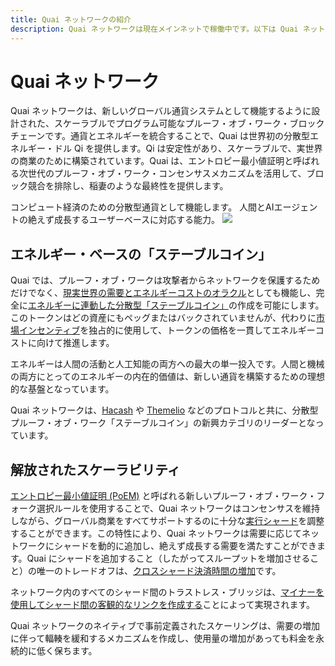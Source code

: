 ```yaml
---
title: Quai ネットワークの紹介
description: Quai ネットワークは現在メインネットで稼働中です。以下は Quai ネットワークの基礎知識の概要です。
---
```


# Quai ネットワーク

Quai ネットワークは、新しいグローバル通貨システムとして機能するように設計された、スケーラブルでプログラム可能なプルーフ・オブ・ワーク・ブロックチェーンです。通貨とエネルギーを統合することで、Quai は世界初の分散型エネルギー・ドル Qi を提供します。Qi は安定性があり、スケーラブルで、実世界の商業のために構築されています。Quai は、エントロピー最小値証明と呼ばれる次世代のプルーフ・オブ・ワーク・コンセンサスメカニズムを活用して、ブロック競合を排除し、稲妻のような最終性を提供します。

<CardGroup cols={1}>
  <Card
    title="エネルギー・ベースの「ステーブルコイン」"
    icon="coin"
    href="/ja/learn/introduction#energy-based-stablecoin"
  >
    コンピュート経済のための分散型通貨として機能します。
  </Card>
  <Card
    title="解放されたスケーラビリティ"
    icon="arrow-up-right-dots"
    href="/ja/learn/introduction#unleashed-scalability"
  >
    人間とAIエージェントの絶えず成長するユーザーベースに対応する能力。
  </Card>
</CardGroup>

<Frame>
  <img src="/images/HierarchicalStructure.jpg" />
</Frame>

## エネルギー・ベースの「ステーブルコイン」

Quai では、プルーフ・オブ・ワークは攻撃者からネットワークを保護するためだけでなく、[現実世界の需要とエネルギーコストのオラクル](/ja/learn/tokenomics/token-dynamics/token-dynamics)としても機能し、完全に[エネルギーに連動した分散型「ステーブルコイン」](/ja/learn/tokenomics/qi-emissions)の作成を可能にします。このトークンはどの資産にもペッグまたはバックされていませんが、代わりに[市場インセンティブ](/ja/learn/tokenomics/token-dynamics/token-dynamics)を独占的に使用して、トークンの価格を一貫してエネルギーコストに向けて推進します。

エネルギーは人間の活動と人工知能の両方への最大の単一投入です。人間と機械の両方にとってのエネルギーの内在的価値は、新しい通貨を構築するための理想的な基盤となっています。

Quai ネットワークは、[Hacash](https://hacash.money/) や [Themelio](https://docs.melproject.org/concepts/melmint) などのプロトコルと共に、分散型プルーフ・オブ・ワーク「ステーブルコイン」の新興カテゴリのリーダーとなっています。

## 解放されたスケーラビリティ

[エントロピー最小値証明 (PoEM)](/ja/learn/advanced-introduction/poem/poem) と呼ばれる新しいプルーフ・オブ・ワーク・フォーク選択ルールを使用することで、Quai ネットワークはコンセンサスを維持しながら、グローバル商業をすべてサポートするのに十分な[実行シャード](/ja/learn/advanced-introduction/poem/sharding/execution-sharding)を調整することができます。この特性により、Quai ネットワークは需要に応じてネットワークにシャードを動的に追加し、絶えず成長する需要を満たすことができます。Quai にシャードを追加すること（したがってスループットを増加させること）の唯一のトレードオフは、[クロスシャード決済時間の増加](/ja/learn/advanced-introduction/poem/sharding/dynamic-sharding#time-to-global-settlement)です。

ネットワーク内のすべてのシャード間のトラストレス・ブリッジは、[マイナーを使用してシャード間の客観的なリンクを作成する](/ja/learn/advanced-introduction/merged-mining/coincident-blocks)ことによって実現されます。

Quai ネットワークのネイティブで事前定義されたスケーリングは、需要の増加に伴って輻輳を緩和するメカニズムを作成し、使用量の増加があっても料金を永続的に低く保ちます。 
